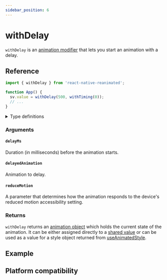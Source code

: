 ```yaml
---
sidebar_position: 6
---
```



# withDelay

`withDelay` is an [animation modifier](/docs/fundamentals/glossary#animation-modifier) that lets you start an animation with a delay.

## Reference

```javascript
import { withDelay } from 'react-native-reanimated';

function App() {
  sv.value = withDelay(500, withTiming(0));
  // ...
}
```

<details>
<summary>Type definitions</summary>

```typescript
type AnimatableValue = number | string | number[];

function withDelay<T extends AnimatableValue>(
  delayMs: number,
  delayedAnimation: T,
  reduceMotion?: ReduceMotion
): T;

enum ReduceMotion {
  System = 'system',
  Always = 'always',
  Never = 'never',
}
```

</details>

### Arguments

#### `delayMs`

Duration (in milliseconds) before the animation starts.

#### `delayedAnimation`

Animation to delay.

#### `reduceMotion` <Optional />

A parameter that determines how the animation responds to the device's reduced motion accessibility setting.

### Returns

`withDelay` returns an [animation object](/docs/fundamentals/glossary#animation-object) which holds the current state of the animation. It can be either assigned directly to a [shared value](/docs/fundamentals/glossary#shared-value) or can be used as a value for a style object returned from [useAnimatedStyle](docs/core/useAnimatedStyle).

## Example


<InteractiveExample src={DelayTextSrc} component={DelayText} />

## Platform compatibility

<PlatformCompatibility android ios web />
